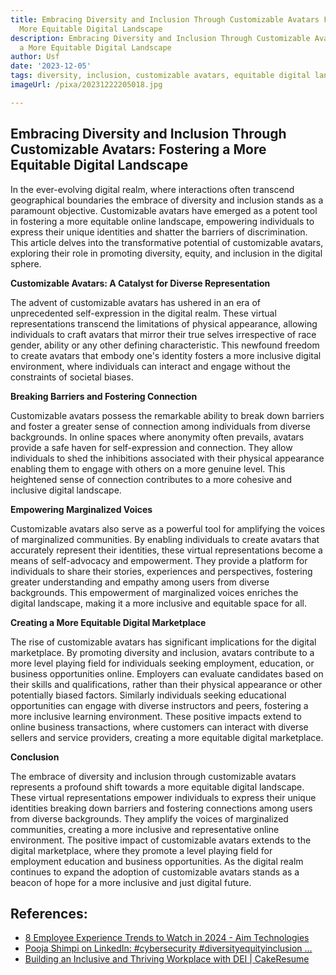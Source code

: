 ```yaml
---
title: Embracing Diversity and Inclusion Through Customizable Avatars Fostering a
  More Equitable Digital Landscape
description: Embracing Diversity and Inclusion Through Customizable Avatars Fostering
  a More Equitable Digital Landscape
author: Usf
date: '2023-12-05'
tags: diversity, inclusion, customizable avatars, equitable digital landscape
imageUrl: /pixa/20231222205018.jpg

---
```

## Embracing Diversity and Inclusion Through Customizable Avatars: Fostering  a More Equitable Digital Landscape

In the ever-evolving digital realm, where interactions often transcend geographical boundaries the embrace of diversity and inclusion stands as a paramount objective. Customizable avatars have emerged as a  potent tool in fostering a more  equitable online landscape, empowering individuals to express  their  unique identities and shatter the barriers of discrimination. This article delves into  the transformative potential of customizable  avatars, exploring their role in promoting diversity,  equity, and inclusion in the digital sphere.

**Customizable Avatars: A Catalyst for Diverse Representation**

The advent of customizable avatars has ushered in an era of unprecedented self-expression in the digital realm. These virtual  representations transcend the limitations of physical appearance, allowing individuals to craft avatars that mirror their true selves irrespective of race gender, ability or  any other defining characteristic.  This newfound freedom to create  avatars that embody one's identity fosters a more inclusive  digital  environment, where individuals can interact and engage without the constraints of  societal biases.

**Breaking Barriers and Fostering Connection**

Customizable avatars possess the remarkable ability to break down barriers and foster a greater  sense of connection among  individuals from diverse backgrounds. In online spaces where anonymity often prevails, avatars provide a safe  haven for self-expression and connection. They  allow individuals to shed the inhibitions  associated with their physical appearance enabling them to engage with others on a more genuine level. This heightened sense of connection contributes to a more cohesive and inclusive digital landscape.

**Empowering Marginalized  Voices**

Customizable avatars also serve as a powerful tool  for amplifying the voices of marginalized communities. By enabling individuals to create avatars that  accurately represent their identities, these virtual representations become a means of self-advocacy and empowerment. They provide a  platform for individuals to share  their stories, experiences and perspectives, fostering greater understanding and empathy among users from diverse backgrounds. This empowerment of marginalized voices  enriches the digital landscape, making it a more inclusive and equitable  space  for all.

**Creating a More Equitable Digital  Marketplace**

The rise of customizable avatars  has significant implications for the digital marketplace. By  promoting diversity and inclusion, avatars contribute to a more level playing field for  individuals seeking employment, education, or business opportunities online. Employers can evaluate candidates based  on their skills and qualifications, rather than their physical appearance or other potentially biased factors. Similarly individuals seeking educational opportunities can engage with diverse instructors and peers, fostering a more  inclusive  learning  environment. These positive impacts extend  to online business transactions,  where customers can interact with diverse  sellers and service  providers, creating  a more equitable digital marketplace.

**Conclusion**

The embrace of  diversity and inclusion through customizable avatars represents a profound shift towards a more equitable digital landscape. These virtual representations empower individuals to express their unique identities breaking  down barriers and  fostering connections among users  from diverse  backgrounds. They amplify the voices of marginalized communities, creating a more  inclusive and representative online environment. The positive impact of customizable avatars extends to the  digital marketplace, where they  promote a level playing field for  employment education and business opportunities.  As the digital realm continues to expand the adoption  of customizable avatars stands as a beacon of hope for a more inclusive and just digital future.

## References:
- [8 Employee Experience Trends to Watch in 2024 - Aim Technologies](https://www.aimtechnologies.co/employee-experience-trends-navigating-the-future-workplace/)
- [Pooja Shimpi on LinkedIn: #cybersecurity #diversityequityinclusion ...](https://www.linkedin.com/posts/poojashimpi_cybersecurity-diversityequityinclusion-globalimpact-activity-7087362137420890112-QYZT)
- [Building an Inclusive and Thriving Workplace with DEI | CakeResume](https://www.cakeresume.com/resources/diversity-equity-and-inclusion-initiatives?locale=ja)
